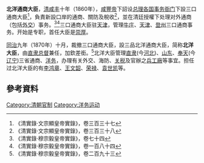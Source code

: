 '''北洋通商大臣'''，[[清|清]][[咸豐_(年號)|咸丰]]十年（1860年），[[咸豐帝|咸豐帝]]下詔设[[总理各国事务衙门|总理各国事务衙门]]下設三口通商大臣<ref>《清實錄·文宗顯皇帝實錄》，卷三百三十七</ref>，負責新設口岸的通商、關防及稅收<ref>《清實錄·文宗顯皇帝實錄》，卷三百三十八</ref>，並在清廷授權下处理对外通商（包括[[外交|外交]]）事务。<ref>《清實錄·穆宗毅皇帝實錄》，卷七十四</ref><ref>《清實錄·穆宗毅皇帝實錄》，卷一百八十四</ref>三口通商大臣驻[[天津|天津]]，管理[[牛庄|牛庄]]、[[天津|天津]]、[[登州|登州]]三口通商事务。开始是专职，首任大臣是[[崇厚|崇厚]]。

[[同治|同治]]九年（1870年）十月，裁撤三口通商大臣，設三品北洋通商大臣，简称'''北洋大臣'''，由[[直隶总督|直隶总督]]兼任，加欽差銜。<ref>《清實錄·穆宗毅皇帝實錄》，卷二百九十三</ref>北洋大臣管理[[直隶|直隶]](今[[河北|河北]])、[[山东|山东]]、[[奉天|奉天]](今[[辽宁|辽宁]])三省通商、[[洋务|洋务]]，办理有关外交、海防、[[关税|关税]]及官辦之[[兵工廠|兵工廠]]等事宜。担任过北洋大臣的有[[李鸿章|李鸿章]]、[[王文韶|王文韶]]、[[荣禄|荣禄]]、[[袁世凯|袁世凯]]等。

==參考資料==
{{Reflist}}
[[Category:清朝官制|Category:清朝官制]]
[[Category:洋务运动|Category:洋务运动]]